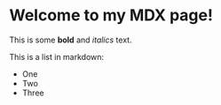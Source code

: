 
# Welcome to my MDX page!
 
This is some **bold** and _italics_ text.
 
This is a list in markdown:
 
- One
- Two
- Three